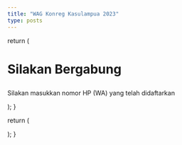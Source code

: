 ```yaml
---
title: "WAG Konreg Kasulampua 2023"
type: posts
---
```



  return (
    <div className="max-w-screen-lg mx-auto pt-4 pb-8 mb-6 border-b border-gray-400 border-opacity-20">
      <h1>
        <p className="font-bold text-center mb-6 lg:text-5xl">Silakan Bergabung</p>
      </h1>
      <p className="text-center text-gray-500 dark:text-gray-400 font-space-grotesk">
        Silakan masukkan nomor HP (WA) yang telah didaftarkan
      </p>
    </div>
  );
}

return (
<div className="mt-12 grid grid-cols-1 gap-y-10 sm:grid-cols-1 gap-x-4 lg:grid-cols-6 xl:grid-cols-6 xl:gap-x-8">
     <div className="flex flex-col lg:col-start-2 lg:col-span-4 justify-between overflow-hidden text-left transition-shadow duration-200 bg-white rounded-3xl shadow-xl group hover:shadow-2xl hover:-translate-y-0.5">
      <div className="p-5">
        <p className="text-sm leading-5 text-gray-900"></p>
          <Peserta />
       </div>
     <div className="w-full h-1 ml-auto duration-300 origin-left transform scale-x-0 bg-green group-hover:scale-x-100" />
     </div>
</div>
  );
}

<PesertaHeader />
<PesertaLayout />
